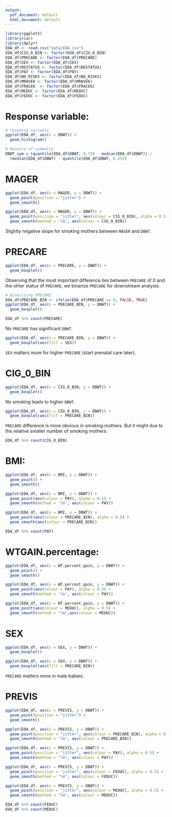 ```yaml
---
output:
  pdf_document: default
  html_document: default
---
```


```r
library(ggplot2)
library(car)
library(dplyr)
EDA_df <- read.csv("data/EDA.csv")
EDA_df$CIG_0_BIN <- factor(EDA_df$CIG_0_BIN)
EDA_df$PRECARE <- factor(EDA_df$PRECARE)
EDA_df$SEX <- factor(EDA_df$SEX)
EDA_df$RESTATUS <- factor(EDA_df$RESTATUS)
EDA_df$PAY <- factor(EDA_df$PAY)
EDA_df$NO_RISKS <- factor(EDA_df$NO_RISKS)
EDA_df$MRAVE6 <- factor(EDA_df$MRAVE6)
EDA_df$FRACE6  <- factor(EDA_df$FRACE6)
EDA_df$MEDUC <- factor(EDA_df$MEDUC)
EDA_df$FEDUC <- factor(EDA_df$FEDUC)
```

# Response variable:

```r
# response variable
ggplot(EDA_df, aes(x = DBWT)) +
  geom_histogram()

# Measure of symmetry
DBWT_sym = (quantile(EDA_df$DBWT, 0.75) - median(EDA_df$DBWT)) /
  (median(EDA_df$DBWT) - quantile(EDA_df$DBWT, 0.25))
```

# MAGER

```r
ggplot(EDA_df, aes(x = MAGER, y = DBWT)) +
  geom_point(position = "jitter") +
  geom_smooth()
```

```r
ggplot(EDA_df, aes(x = MAGER, y = DBWT)) +
  geom_point(position = "jitter", aes(colour = CIG_0_BIN), alpha = 0.5) +
  geom_smooth(method = 'lm', aes(colour = CIG_0_BIN))
```
Slightly negative slope for smoking mothers between `MAGER` and `DBWT`.

# PRECARE

```r
ggplot(EDA_df, aes(x = PRECARE, y = DBWT)) +
  geom_boxplot()
```
Observing that the most important difference lies between `PRECARE` of 0 and the other status of `PRECARE`, we binarize `PRECARE` for downstream analysis.

```r
# Binarizing PRECARE
EDA_df$PRECARE_BIN <- ifelse(EDA_df$PRECARE == 0, FALSE, TRUE)
ggplot(EDA_df, aes(x = PRECARE_BIN, y = DBWT)) +
  geom_boxplot()
```


```r
EDA_df %>% count(PRECARE) 
```

No `PRECARE` has significant `DBWT`.

```r
ggplot(EDA_df, aes(x = PRECARE_BIN, y = DBWT)) +
  geom_boxplot(aes(fill = SEX))
```

`SEX` matters more for higher `PRECARE` (start prenatal care later). 

# CIG_0_BIN

```r
ggplot(EDA_df, aes(x = CIG_0_BIN, y = DBWT)) +
  geom_boxplot()
```

No smoking leads to higher `DBWT`.

```r
ggplot(EDA_df, aes(x = CIG_0_BIN, y = DBWT)) +
  geom_boxplot(aes(fill = PRECARE_BIN))
```

`PRECARE` difference is more obvious in smoking mothers. But it might due to the relative smaller number of smoking mothers.

```r
EDA_df %>% count(CIG_0_BIN)
```

# BMI:

```r
ggplot(EDA_df, aes(x = BMI, y = DBWT)) +
  geom_point() +
  geom_smooth()
```

```r
ggplot(EDA_df, aes(x = BMI, y = DBWT)) +
  geom_point(aes(colour = PAY), alpha = 0.5) +
  geom_smooth(method = 'lm', aes(colour = PAY))
```
```r
ggplot(EDA_df, aes(x = BMI, y = DBWT)) +
  geom_point(aes(colour = PRECARE_BIN), alpha = 0.5) +
  geom_smooth(aes(colour = PRECARE_BIN))
```

```r
EDA_df %>% count(PAY)
```

# WTGAIN.percentage:

```r
ggplot(EDA_df, aes(x = WT.percent.gain, y = DBWT)) +
  geom_point() +
  geom_smooth()
```

```r
ggplot(EDA_df, aes(x = WT.percent.gain, y = DBWT)) +
  geom_point(aes(colour = PAY), alpha = 0.5) +
  geom_smooth(method = 'lm', aes(colour = PAY))
```

```r
ggplot(EDA_df, aes(x = WT.percent.gain, y = DBWT)) +
  geom_point(aes(colour = MEDUC), alpha = 0.5) +
  geom_smooth(method = "lm",aes(colour = MEDUC))
```

# SEX

```r
ggplot(EDA_df, aes(x = SEX, y = DBWT)) +
  geom_boxplot()
```

```r
ggplot(EDA_df, aes(x = SEX, y = DBWT)) +
  geom_boxplot(aes(fill = PRECARE_BIN))
```

`PRECARE` matters more in male babies.

# PREVIS

```r
ggplot(EDA_df, aes(x = PREVIS, y = DBWT)) +
  geom_point(position = "jitter") +
  geom_smooth()
```

```r
ggplot(EDA_df, aes(x = PREVIS, y = DBWT)) +
  geom_point(position = "jitter", aes(colour = PRECARE_BIN), alpha = 0.5) +
  geom_smooth(method = "lm", aes(colour = PRECARE_BIN))
```

```r
ggplot(EDA_df, aes(x = PREVIS, y = DBWT)) +
  geom_point(position = "jitter", aes(colour = PAY), alpha = 0.5) +
  geom_smooth(method = "lm", aes(colour = PAY))
```

```r
ggplot(EDA_df, aes(x = PREVIS, y = DBWT)) +
  geom_point(position = "jitter", aes(colour = FEDUC), alpha = 0.5) +
  geom_smooth(method = "lm", aes(colour = FEDUC))

ggplot(EDA_df, aes(x = PREVIS, y = DBWT)) +
  geom_point(position = "jitter", aes(colour = MEDUC), alpha = 0.5) +
  geom_smooth(method = "lm", aes(colour = MEDUC))

EDA_df %>% count(FEDUC)
EDA_df %>% count(MEDUC)
```